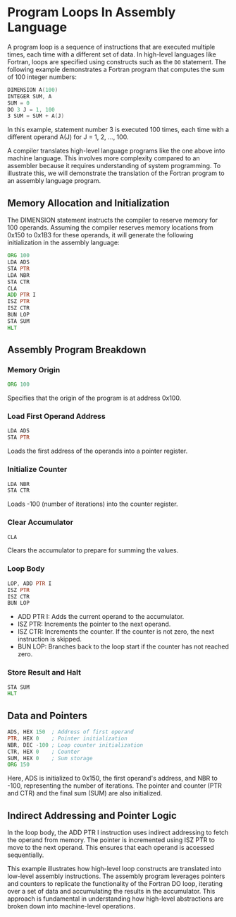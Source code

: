 # Program Loops In Assembly Language

A program loop is a sequence of instructions that are executed multiple times, each time with a different set of data. In high-level languages like Fortran, loops are specified using constructs such as the `DO` statement. The following example demonstrates a Fortran program that computes the sum of 100 integer numbers:

```asm
DIMENSION A(100)
INTEGER SUM, A
SUM = 0
DO 3 J = 1, 100
3 SUM = SUM + A(J)
```

In this example, statement number 3 is executed 100 times, each time with a different operand A(J) for J = 1, 2, ..., 100.

A compiler translates high-level language programs like the one above into machine language. This involves more complexity compared to an assembler because it requires understanding of system programming. To illustrate this, we will demonstrate the translation of the Fortran program to an assembly language program.


## Memory Allocation and Initialization
The DIMENSION statement instructs the compiler to reserve memory for 100 operands. Assuming the compiler reserves memory locations from 0x150 to 0x1B3 for these operands, it will generate the following initialization in the assembly language:


```asm
ORG 100
LDA ADS
STA PTR
LDA NBR
STA CTR
CLA
ADD PTR I
ISZ PTR
ISZ CTR
BUN LOP
STA SUM
HLT
```
## Assembly Program Breakdown

### Memory Origin
```asm
ORG 100
```
Specifies that the origin of the program is at address 0x100.


### Load First Operand Address
```asm
LDA ADS
STA PTR
```
Loads the first address of the operands into a pointer register.

### Initialize Counter
```asm
LDA NBR
STA CTR
```
Loads -100 (number of iterations) into the counter register.


### Clear Accumulator
```asm
CLA
```
Clears the accumulator to prepare for summing the values.

### Loop Body
```asm
LOP, ADD PTR I
ISZ PTR
ISZ CTR
BUN LOP
```
- ADD PTR I: Adds the current operand to the accumulator.
- ISZ PTR: Increments the pointer to the next operand.
- ISZ CTR: Increments the counter. If the counter is not zero, the next instruction is skipped.
- BUN LOP: Branches back to the loop start if the counter has not reached zero.

### Store Result and Halt
```asm
STA SUM
HLT
```
## Data and Pointers
```asm
ADS, HEX 150  ; Address of first operand
PTR, HEX 0    ; Pointer initialization
NBR, DEC -100 ; Loop counter initialization
CTR, HEX 0    ; Counter
SUM, HEX 0    ; Sum storage
ORG 150
```
Here, ADS is initialized to 0x150, the first operand's address, and NBR to -100, representing the number of iterations. The pointer and counter (PTR and CTR) and the final sum (SUM) are also initialized.

## Indirect Addressing and Pointer Logic
In the loop body, the ADD PTR I instruction uses indirect addressing to fetch the operand from memory. The pointer is incremented using ISZ PTR to move to the next operand. This ensures that each operand is accessed sequentially.

This example illustrates how high-level loop constructs are translated into low-level assembly instructions. The assembly program leverages pointers and counters to replicate the functionality of the Fortran DO loop, iterating over a set of data and accumulating the results in the accumulator. This approach is fundamental in understanding how high-level abstractions are broken down into machine-level operations.